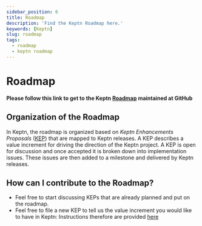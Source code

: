 ```yaml
---
sidebar_position: 6
title: Roadmap
description: 'Find the Keptn Roadmap here.'
keywords: [Keptn]
slug: roadmap
tags:
  - roadmap
  - keptn roadmap
---
```


# Roadmap

**Please follow this link to get to the Keptn [Roadmap](https://github.com/orgs/keptn/projects/1) maintained at GitHub**

##           Organization of the Roadmap







In Keptn, the roadmap is organized based on _Keptn Enhancements Proposals_ ([KEP](https://github.com/keptn/enhancement-proposals#keptn-enhancement-proposals)) that are mapped to Keptn releases. A KEP describes a value increment for driving the direction of the Keptn project. A KEP is open for discussion and once accepted it is broken down into implementation issues. These issues are then added to a milestone and delivered by Keptn releases.

## How can I contribute to the Roadmap?

- Feel free to start discussing KEPs that are already planned and put on the roadmap.
- Feel free to file a new KEP to tell us the value increment you would like to have in Keptn: Instructions therefore are provided [here](https://github.com/keptn/enhancement-proposals#writing-a-new-proposal)

